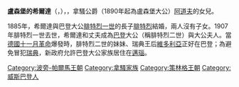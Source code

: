 {{Multiple issues|
{{Expand language|1=en|time=2020-10-23T11:13:22+00:00}}
{{Unreferenced|time=2020-10-23T11:13:22+00:00}}
}}
{{Infobox noble
| name        = 盧森堡的希爾達
| image       = Grand Duchess Hilda of Baden.jpg
| succession  = 巴登大公夫人
| reign       = 1907年 — 1918年
| birth_date  = {{Birth date|1864|11|5|df=y}}
| birth_place = [[威斯巴登|威斯巴登]]
| death_date  = {{Death date and age|1952|2|8|1864|11|5|df=y}}
| death_place = [[巴登韋勒|巴登韋勒]]
| noble family= [[拿騷-威爾堡|拿騷-威爾堡]]
| father      = [[阿道夫_(盧森堡大公)|阿道夫 (盧森堡大公)]]
| mother      = [[阿德海德·瑪麗_(安哈特-德紹)|安哈特-德紹的阿德海德·瑪麗]]
}}
'''盧森堡的希爾達'''（{{lang-de|Hilda von Nassau}}，{{bd|1864年|11月5日|1952年|2月8日}}），{{le|巴登大公夫人|List of consorts of Baden}}，拿騷公爵（1890年起為盧森堡大公）[[阿道夫_(盧森堡大公)|阿道夫]]的女兒。

1885年，希爾達與巴登大公[[弗里德里希一世_(巴登)|腓特烈一世]]的長子[[弗里德里希二世_(巴登)|腓特烈]]結婚，兩人沒有子女。1907年腓特烈一世去世，希爾達和丈夫成為[[巴登大公國|巴登]]大公（稱腓特烈二世）與大公夫人。當[[德國十一月革命|德國十一月革命]]爆發時，腓特烈二世的妹妹、瑞典王后[[維多利亞_(巴登)|維多利亞]]正好在巴登；為避免冒犯[[瑞典|瑞典]]，新政府允許巴登大公家族居住在[[迈瑙岛|邁瑙]]。

[[Category:波旁-帕爾馬王朝|Category:波旁-帕爾馬王朝]]
[[Category:拿騷家族|Category:拿騷家族]]
[[Category:策林格王朝|Category:策林格王朝]]
[[Category:威斯巴登人|Category:威斯巴登人]]